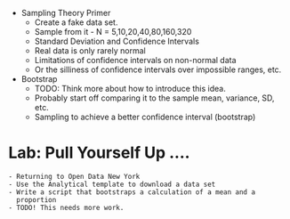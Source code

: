 - Sampling Theory Primer
    - Create a fake data set.
    - Sample from it - N = 5,10,20,40,80,160,320
    - Standard Deviation and Confidence Intervals
    - Real data is only rarely normal
    - Limitations of confidence intervals on non-normal data
    - Or the silliness of confidence intervals over impossible ranges, etc.
- Bootstrap
    - TODO: Think more about how to introduce this idea.
    - Probably start off comparing it to the sample mean, variance,
      SD, etc.
    - Sampling to achieve a better confidence interval (bootstrap)

# Lab: Pull Yourself Up ....
    - Returning to Open Data New York
    - Use the Analytical template to download a data set
    - Write a script that bootstraps a calculation of a mean and a
      proportion
    - TODO! This needs more work.
